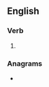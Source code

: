 ==English==

===Verb===
{{head|en|verb form}}

# {{en-past of|throne}}

===Anagrams===
* {{anagrams|en|droneth|northed|thorned}}